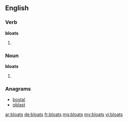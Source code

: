 ==English==

===Verb===
'''bloats'''

# {{third-person singular of|bloat}}

===Noun===
'''bloats'''
# {{plural of|bloat}}

===Anagrams===
* [[bostal#English|bostal]]
* [[oblast#English|oblast]]

[[ar:bloats]]
[[de:bloats]]
[[fr:bloats]]
[[mg:bloats]]
[[my:bloats]]
[[vi:bloats]]